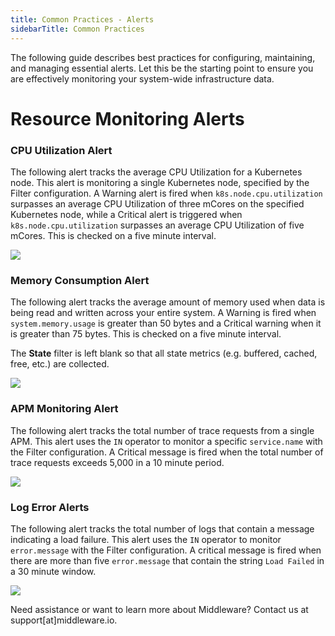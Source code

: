 ```yaml
---
title: Common Practices - Alerts
sidebarTitle: Common Practices
---
```


The following guide describes best practices for configuring, maintaining, and managing essential alerts. Let this be the starting point to ensure you are effectively monitoring your system-wide infrastructure data.

# Resource Monitoring Alerts

### CPU Utilization Alert

The following alert tracks the average CPU Utilization for a Kubernetes node. This alert is monitoring a single Kubernetes node, specified by the Filter configuration. A Warning alert is fired when `k8s.node.cpu.utilization` surpasses an average CPU Utilization of three mCores on the specified Kubernetes node, while a Critical alert is triggered when `k8s.node.cpu.utilization` surpasses an average CPU Utilization of five mCores. This is checked on a five minute interval.

![](https://lh7-us.googleusercontent.com/-IOXG6PBIGm_Ulzp7OS_D4s0TGhLoo_VQTI29xxG6bxHyHVY-F3JCQVXwcO8xn20Klkt6QaVQMTpJtdD461FfMIiScQuUagVs5un5RB_4ce1_vb45RbsxtzOg2U4cNwOQzN1HIBpzcg8tHZCHK-EQNU)

### Memory Consumption Alert

The following alert tracks the average amount of memory used when data is being read and written across your entire system. A Warning is fired when `system.memory.usage` is greater than 50 bytes and a Critical warning when it is greater than 75 bytes. This is checked on a five minute interval.

<Note> The __State__ filter is left blank so that all state metrics (e.g. buffered, cached, free, etc.) are collected.</Note>

![](https://lh7-us.googleusercontent.com/sjU54Mqe3XINAZ7_It_i01xLFQeqFIAdAFMN9t5ElSKz_5lOTYwz8ltjlt5g6g2dfnSeXgUF9PgwNGAXd0fEx2oUP0Cz-SsrFuSMr-_MsqjvGVuDXYB1TBQQm-HvdHx7bEM_v6n6N9b-xqwLg4zOIWE)

### APM Monitoring Alert

The following alert tracks the total number of trace requests from a single APM. This alert uses the `IN` operator to monitor a specific `service.name` with the Filter configuration. A Critical message is fired when the total number of trace requests exceeds 5,000 in a 10 minute period.

![](https://lh7-us.googleusercontent.com/JcY5c276b6jpVekZJvWeo6QeM8M6So7CCfbbNDHcTi-VmNGa-crrgNd9MZSfgXTh3JUc6o8L6nkPxv5wNnuP9dVC8OOQVV_uQ-Ccqp7F4v6zpgmGmmH589dT8Y-QIlc0l4oCsoDW4rxuN8xZRA3V3-Q)

### Log Error Alerts

The following alert tracks the total number of logs that contain a message indicating a load failure. This alert uses the `IN` operator to monitor `error.message` with the Filter configuration. A critical message is fired when there are more than five `error.message` that contain the string `Load Failed` in a 30 minute window.

![](https://lh7-us.googleusercontent.com/WB5yNsg8pRgUhI5eEbFY4h88w573mBZKA7my73yYxH8ciasR5oPCikwybo4KkQw4mW2uzrgH02BoMSOlohFDLBOD8tv_yze-6Buf7fS-VoGkX7Bjpi-vSD9uqOJ_pGouPvkwnK3XPvQOWXmN-FNWC_8)

<Note> Need assistance or want to learn more about Middleware? Contact us at support[at]middleware.io. </Note>
